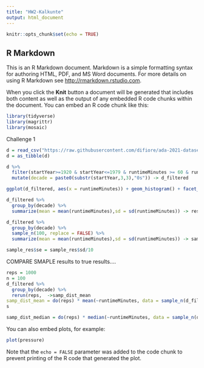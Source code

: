 ```yaml
---
title: "HW2-Kalkunte"
output: html_document
---
```


```r
knitr::opts_chunk$set(echo = TRUE)
```

## R Markdown

This is an R Markdown document. Markdown is a simple formatting syntax for authoring HTML, PDF, and MS Word documents. For more details on using R Markdown see <http://rmarkdown.rstudio.com>.

When you click the **Knit** button a document will be generated that includes both content as well as the output of any embedded R code chunks within the document. You can embed an R code chunk like this:

```r
library(tidyverse)
library(magrittr)
library(mosaic)

```

Challenge 1
```r
d = read_csv("https://raw.githubusercontent.com/difiore/ada-2021-datasets/master/IMDB-movies.csv")
d = as_tibble(d)

d %>% 
  filter(startYear>=1920 & startYear<=1979 & runtimeMinutes >= 60 & runtimeMinutes <= 180) %>% 
  mutate(decade = paste0(substr(startYear,3,3),"0s")) -> d_filtered

ggplot(d_filtered, aes(x = runtimeMinutes)) + geom_histogram() + facet_wrap(vars(decade))

d_filtered %>%
  group_by(decade) %>%
  summarize(mean = mean(runtimeMinutes),sd = sd(runtimeMinutes)) -> results

d_filtered %>%
  group_by(decade) %>%
  sample_n(100, replace = FALSE) %>%
  summarize(mean = mean(runtimeMinutes),sd = sd(runtimeMinutes)) -> sample_res

sample_res$se = sample_res$sd/10

```
COMPARE SMAPLE results to true results....

```r
reps = 1000
n = 100
d_filtered %>%
  group_by(decade) %>%
  rerun(reps,  ->samp_dist_mean
samp_dist_mean = do(reps) * mean(~runtimeMinutes, data = sample_n(d_filtered$decade, size = n, replace = FALSE)))
s

samp_dist_median = do(reps) * median(~runtimeMinutes, data = sample_n(d_filtered %>% group_by(decade), size = 100, replace = FALSE))

```

You can also embed plots, for example:

```r
plot(pressure)
```

Note that the `echo = FALSE` parameter was added to the code chunk to prevent printing of the R code that generated the plot.
